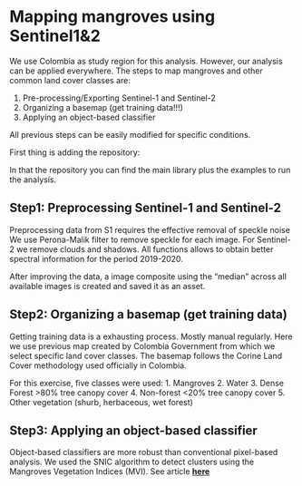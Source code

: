 # Mapping mangroves using Sentinel1&2

We use Colombia as study region for this analysis. However, our analysis can be applied everywhere. The steps to map mangroves and other common land cover classes are:


1. Pre-processing/Exporting Sentinel-1 and Sentinel-2
2. Organizing a basemap (get training data!!!)
3. Applying an object-based classifier


All previous steps can be easily modified for specific conditions.

First thing is adding the repository:

In that the repository you can find the main library plus the examples to run the analysis.


## Step1: Preprocessing Sentinel-1 and Sentinel-2

Preprocessing data from S1 requires the effective removal of speckle noise
We use Perona-Malik filter to remove speckle for each image. For Sentinel-2 we remove clouds and shadows. All functions allows to obtain better spectral information for the period 2019-2020.

After improving the data, a image composite using the "median" across
all available images is created and saved it as an asset.

## Step2:  Organizing a basemap (get training data)

Getting training data is a exhausting process. Mostly manual regularly.
Here we use previous map created by Colombia Government from which we select specific land cover classes. The basemap follows the Corine Land Cover methodology used officially in Colombia.

For this exercise, five classes were used:
1. Mangroves
2. Water
3. Dense Forest >80% tree canopy cover
4. Non-forest   <20% tree canopy cover
5. Other vegetation (shurb, herbaceous, wet forest)


## Step3: Applying an object-based classifier

Object-based classifiers are more robust than conventional pixel-based analysis. We used the SNIC algorithm to detect clusters using the Mangroves Vegetation Indices (MVI). See article [**here**](https://www.sciencedirect.com/science/article/pii/S0924271620301519?casa_token=LIFdYLRNNL0AAAAA:ZncWGMoyYsAdcQUe8C0rkW7wc7bBO-GqOH0V93xDcxo33om81YZjvPFYMzrWsW7dRl1dmigAXQ){target="_blank"}
